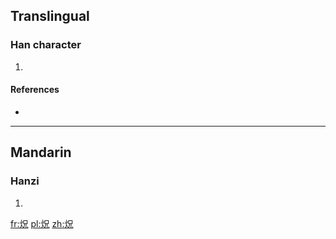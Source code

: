 ==Translingual==

===Han character===
{{Han char|rn=86|rad=火|as=05|sn=9|four=96812|canj=FRHU}}

# {{defn|Han|sort=火05}}

====References====
* {{Han ref|kx=0669.101|hdz=32195.140|uh=70BE|ud=28862|bh=CFB0|bd=53168}}

----

==Mandarin==

===Hanzi===
{{cmn-hanzi|pin=[[huǎng]] ([[huang3]])|wg=huang<sup>3</sup>}}

# {{defn|lang=cmn|sort=火05}}

[[fr:炾]]
[[pl:炾]]
[[zh:炾]]